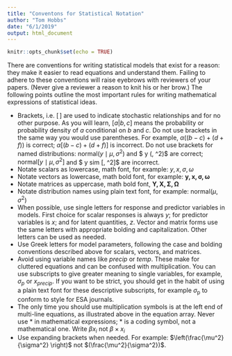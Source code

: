 ```yaml
---
title: "Conventons for Statistical Notation"
author: "Tom Hobbs"
date: "6/1/2019"
output: html_document
---
```


```r
knitr::opts_chunk$set(echo = TRUE)
```

There are conventions for writing statistical models that exist for a reason: they make it easier to read equations and understand them.  Failing to adhere to these conventions will raise eyebrows with reviewers of your papers.  (Never give a reviewer a reason to knit his or her brow.) The following points outline the most important rules for writing mathematical expressions of statistical ideas.

* Brackets, i.e. $[\,]$ are used to indicate stochastic relationships and for no other purpose. As you will learn, $[a|b,c]$ means the probability or probability density of $a$ conditional on $b$ and $c$.  Do not use brackets in the same way you would use parentheses. For example, $\alpha((b-c)+(d+f))$  is correct; $\alpha[(b-c)+(d+f)]$ is incorrect. Do not use brackets for named distributions:  $\text{normal}(y\mid\mu,\sigma^2)$ and $ y \sim \text{normal}(\mu, \sigma^2)$ are correct; $\text{normal}[y\mid\mu,\sigma^2]$ and $ y sim \text{normal}[\mu, \sigma^2]$ are incorrect.
* Notate scalars as lowercase, math font, for example: $y,x,\sigma, \omega$
* Notate vectors as lowercase, math bold font, for example: $\mathbf{y,x,}\,\boldsymbol{\sigma, \omega}$
* Notate matrices as uppercase, math bold font,  $\mathbf{Y,X,}\,\boldsymbol{\Sigma,\Omega}$
* Notate distribution names using plain text font, for example: $\text{normal}(\mu, \sigma^2)$
* When possible, use single letters for response and predictor variables in models.  First choice for scalar responses is always $y$; for predictor variables is $x$; and for latent quantities, $z$. Vector and matrix forms use the same letters with appropriate bolding and capitalization. Other letters can be used as needed.
* Use Greek letters for model parameters, following the case and bolding conventions described above for scalars, vectors, and matrices.  
* Avoid using variable names like $precip$ or $temp$.  These make for cluttered equations and can be confused with multiplication. You can use subscripts to give greater meaning to single variables, for example, $\sigma_p$ or $x_{precip}$.  If you want to be strict, you should get in the habit of using a plain text font for these descriptive subscripts, for example $\sigma_{\text{p}}$ to conform to style for ESA journals. 
* The only time you should use multiplication symbols is at the left end of multi-line equations, as illustrated above in the equation array. Never use \* in mathematical expressions; \* is a coding symbol, not a mathematical one.  Write $\beta x_i$ not $\beta\times x_i$
* Use expanding brackets when needed.  For example: $\left(\frac{\mu^2}{\sigma^2} \right)$ not $(\frac{\mu^2}{\sigma^2})$.
